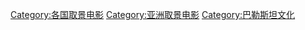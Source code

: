 [[Category:各国取景电影|Category:各国取景电影]]
[[Category:亚洲取景电影|Category:亚洲取景电影]]
[[Category:巴勒斯坦文化|Category:巴勒斯坦文化]]
